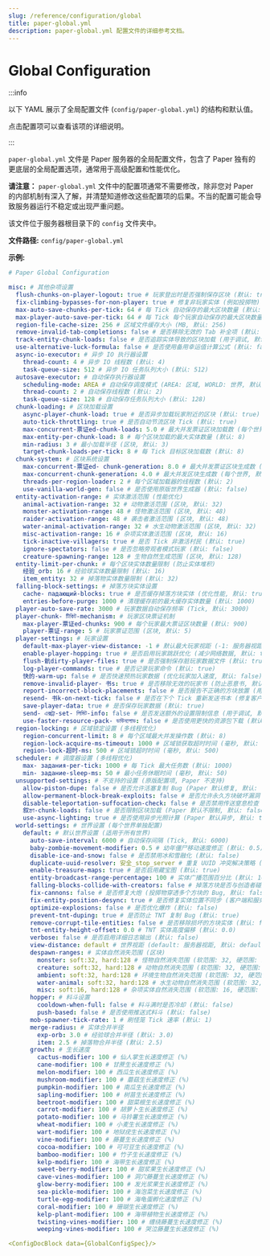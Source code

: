 ```yaml
---
slug: /reference/configuration/global
title: paper-global.yml
description: paper-global.yml 配置文件的详细参考文档。
---
```


# Global Configuration


:::info

以下 YAML 展示了全局配置文件 (`config/paper-global.yml`) 的结构和默认值。

点击配置项可以查看该项的详细说明。

:::

`paper-global.yml` 文件是 Paper 服务器的全局配置文件，包含了 Paper 独有的更底层的全局配置选项，通常用于高级配置和性能优化。

**请注意：**  `paper-global.yml` 文件中的配置项通常不需要修改，除非您对 Paper 的内部机制有深入了解，并清楚知道修改这些配置项的后果。不当的配置可能会导致服务器运行不稳定或出现严重问题。

该文件位于服务器根目录下的 `config` 文件夹中。

**文件路径:** `config/paper-global.yml`

**示例:**

```yaml
# Paper Global Configuration

misc: # 其他杂项设置
  flush-chunks-on-player-logout: true # 玩家登出时是否强制保存区块 (默认: true)
  fix-climbing-bypasses-for-non-player: true # 修复非玩家实体 (例如投掷物) 绕过攀爬检测的 Bug (默认: true)
  max-auto-save-chunks-per-tick: 64 # 每 Tick 自动保存的最大区块数量 (默认: 64)
  max-player-auto-save-per-tick: 64 # 每 Tick 每个玩家自动保存的最大区块数量 (默认: 64)
  region-file-cache-size: 256 # 区域文件缓存大小 (MB, 默认: 256)
  remove-invalid-tab-completions: false # 是否移除无效的 Tab 补全项 (默认: false)
  track-entity-chunk-loads: false # 是否追踪实体导致的区块加载 (用于调试, 默认: false)
  use-alternative-luck-formula: false # 是否使用备用幸运值计算公式 (默认: false)
  async-io-executor: # 异步 IO 执行器设置
    thread-count: 4 # 异步 IO 线程数 (默认: 4)
    task-queue-size: 512 # 异步 IO 任务队列大小 (默认: 512)
  autosave-executor: # 自动保存执行器设置
    scheduling-mode: AREA # 自动保存调度模式 (AREA: 区域, WORLD: 世界, 默认: AREA)
    thread-count: 2 # 自动保存线程数 (默认: 2)
    task-queue-size: 128 # 自动保存任务队列大小 (默认: 128)
  chunk-loading: # 区块加载设置
    async-player-chunk-load: true # 是否异步加载玩家附近的区块 (默认: true)
    auto-tick-throttling: true # 是否自动节流区块 Tick (默认: true)
    max-concurrent-票证ed-chunk-loads: 5.0 # 最大并发票证区块加载数 (每个世界, 默认: 5.0)
    max-entity-per-chunk-load: 8 # 每个区块加载的最大实体数量 (默认: 8)
    min-radius: 3 # 最小加载半径 (区块, 默认: 3)
    target-chunk-loads-per-tick: 8 # 每 Tick 目标区块加载数 (默认: 8)
  chunk-system: # 区块系统设置
    max-concurrent-票证ed- chunk-generation: 8.0 # 最大并发票证区块生成数 (每个世界, 默认: 8.0)
    max-concurrent-chunk-generation: 4.0 # 最大并发区块生成数 (每个世界, 默认: 4.0)
    threads-per-region-loader: 2 # 每个区域加载器的线程数 (默认: 2)
    use-vanilla-world-gen: false # 是否使用原版世界生成器 (默认: false)
  entity-activation-range: # 实体激活范围 (性能优化)
    animal-activation-range: 32 # 动物激活范围 (区块, 默认: 32)
    monster-activation-range: 48 # 怪物激活范围 (区块, 默认: 48)
    raider-activation-range: 48 # 袭击者激活范围 (区块, 默认: 48)
    water-animal-activation-range: 32 # 水生动物激活范围 (区块, 默认: 32)
    misc-activation-range: 16 # 杂项实体激活范围 (区块, 默认: 16)
    tick-inactive-villagers: true # 是否 Tick 非激活村民 (默认: true)
    ignore-spectators: false # 是否忽略旁观者模式玩家 (默认: false)
    creature-spawning-range: 128 # 生物自然生成范围 (区块, 默认: 128)
  entity-limit-per-chunk: # 每个区块实体数量限制 (防止实体堆积)
    经验_orb: 16 # 经验球实体数量限制 (默认: 16)
    item_entity: 32 # 掉落物实体数量限制 (默认: 32)
  falling-block-settings: # 掉落方块实体设置
    cache- падающий-blocks: true # 是否缓存掉落方块实体 (优化性能, 默认: true)
    entries-before-purge: 1000 # 清理缓存前的最大缓存实体数量 (默认: 1000)
  player-auto-save-rate: 3000 # 玩家数据自动保存频率 (Tick, 默认: 3000)
  player-chunk- টিকিট-mechanism: # 玩家区块票证机制
    max-player-票证ed-chunks: 900 # 每个玩家最大票证区块数量 (默认: 900)
    player-票证-range: 5 # 玩家票证范围 (区块, 默认: 5)
  player-settings: # 玩家设置
    default-max-player-view-distance: -1 # 默认最大玩家视距 (-1: 服务器视距, 默认: -1)
    enable-player-hopping: true # 是否启用玩家跳跃优化 (减少网络数据, 默认: true)
    flush-骯dirty-player-files: true # 是否强制保存脏玩家数据文件 (默认: true)
    log-player-commands: true # 是否记录玩家命令 (默认: true)
    快的-warm-up: false # 是否快速预热玩家数据 (优化玩家加入速度, 默认: false)
    remove-invalid-player- 书s: true # 是否移除无效的玩家书 (防止恶意书, 默认: true)
    report-incorrect-block-placements: false # 是否报告不正确的方块放置 (用于调试, 默认: false)
    resend- 书k-on-next-tick: false # 是否在下个 Tick 重新发送书本 (修复客户端 Bug, 默认: false)
    save-player-data: true # 是否保存玩家数据 (默认: true)
    send- এক্সট্রা-set- লিমিট-info: false # 是否发送额外的设置限制信息 (用于调试, 默认: false)
    use-faster-resource-pack- ডাউনলোড: false # 是否使用更快的资源包下载 (默认: false)
  region-locking: # 区域锁定设置 (多线程优化)
    region-concurrent-limit: 8 # 每个区域最大并发操作数 (默认: 8)
    region-lock-acquire-ms-timeout: 1000 # 区域锁获取超时时间 (毫秒, 默认: 1000)
    region-lock-超时-ms: 500 # 区域锁超时时间 (毫秒, 默认: 500)
  scheduler: # 调度器设置 (多线程优化)
    max- задания-per-tick: 1000 # 每 Tick 最大任务数 (默认: 1000)
    min- задание-sleep-ms: 50 # 最小任务休眠时间 (毫秒, 默认: 50)
  unsupported-settings: # 不支持的设置 (原版配置项, Paper 不支持)
    allow-piston-dupe: false # 是否允许活塞复制 Bug (Paper 默认修复, 默认: false)
    allow-permanent-block-break-exploits: false # 是否允许永久方块破坏漏洞 (Paper 默认修复, 默认: false)
    disable-teleportation-suffocation-check: false # 是否禁用传送窒息检查 (Paper 默认启用, 默认: false)
    叙ন্ত্রণ-chunk-loads: false # 是否限制区块加载 (Paper 默认不限制, 默认: false)
    use-async-lighting: true # 是否使用异步光照计算 (Paper 默认异步, 默认: true)
  world-settings: # 世界设置 (每个世界单独配置)
    default: # 默认世界设置 (适用于所有世界)
      auto-save-interval: 6000 # 自动保存间隔 (Tick, 默认: 6000)
      baby-zombie-movement-modifier: 0.5 # 幼年僵尸移动速度修正 (默认: 0.5)
      disable-ice-and-snow: false # 是否禁用冰和雪融化 (默认: false)
      duplicate-uuid-resolver: 安全_stop_server # 重复 UUID 冲突解决策略 (safe_stop_server: 安全停止服务器, warn_server_log: 警告服务器日志, 默认: safe_stop_server)
      enable-treasure-maps: true # 是否启用藏宝图 (默认: true)
      entity-broadcast-range-percentage: 100 # 实体广播范围百分比 (默认: 100)
      falling-blocks-collide-with-creators: false # 掉落方块是否与创造者碰撞 (默认: false)
      fix-cannons: false # 是否修复大炮 (投掷物穿透多个方块的 Bug, 默认: false)
      fix-entity-position-desync: true # 是否修复实体位置不同步 (客户端和服务端实体位置不一致, 默认: true)
      optimize-explosions: false # 是否优化爆炸 (默认: false)
      prevent-tnt-duping: true # 是否防止 TNT 复制 Bug (默认: true)
      remove-corrupt-tile-entities: false # 是否移除损坏的方块实体 (默认: false)
      tnt-entity-height-offset: 0.0 # TNT 实体高度偏移 (默认: 0.0)
      verbose: false # 是否启用详细日志输出 (默认: false)
      view-distance: default # 世界视距 (default: 服务器视距, 默认: default)
      despawn-ranges: # 实体自然消失范围 (区块)
        monster: soft:32, hard:128 # 怪物自然消失范围 (软范围: 32, 硬范围: 128, 默认: soft:32, hard:128)
        creature: soft:32, hard:128 # 动物自然消失范围 (软范围: 32, 硬范围: 128, 默认: soft:32, hard:128)
        ambient: soft:32, hard:128 # 环境生物自然消失范围 (软范围: 32, 硬范围: 128, 默认: soft:32, hard:128)
        water-animal: soft:32, hard:128 # 水生动物自然消失范围 (软范围: 32, 硬范围: 128, 默认: soft:32, hard:128)
        misc: soft:16, hard:128 # 杂项实体自然消失范围 (软范围: 16, 硬范围: 128, 默认: soft:16, hard:128)
      hopper: # 料斗设置
        cooldown-when-full: false # 料斗满时是否冷却 (默认: false)
        push-based: false # 是否使用推送式料斗 (默认: false)
      mob-spawner-tick-rate: 1 # 刷怪笼 Tick 速率 (默认: 1)
      merge-radius: # 实体合并半径
        exp-orb: 3.0 # 经验球合并半径 (默认: 3.0)
        item: 2.5 # 掉落物合并半径 (默认: 2.5)
      growth: # 生长速度
        cactus-modifier: 100 # 仙人掌生长速度修正 (%)
        cane-modifier: 100 # 甘蔗生长速度修正 (%)
        melon-modifier: 100 # 西瓜生长速度修正 (%)
        mushroom-modifier: 100 # 蘑菇生长速度修正 (%)
        pumpkin-modifier: 100 # 南瓜生长速度修正 (%)
        sapling-modifier: 100 # 树苗生长速度修正 (%)
        beetroot-modifier: 100 # 甜菜根生长速度修正 (%)
        carrot-modifier: 100 # 胡萝卜生长速度修正 (%)
        potato-modifier: 100 # 马铃薯生长速度修正 (%)
        wheat-modifier: 100 # 小麦生长速度修正 (%)
        wart-modifier: 100 # 地狱疣生长速度修正 (%)
        vine-modifier: 100 # 藤蔓生长速度修正 (%)
        cocoa-modifier: 100 # 可可豆生长速度修正 (%)
        bamboo-modifier: 100 # 竹子生长速度修正 (%)
        kelp-modifier: 100 # 海带生长速度修正 (%)
        sweet-berry-modifier: 100 # 甜浆果生长速度修正 (%)
        cave-vines-modifier: 100 # 洞穴藤蔓生长速度修正 (%)
        glow-berry-modifier: 100 # 发光浆果生长速度修正 (%)
        sea-pickle-modifier: 100 # 海泡菜生长速度修正 (%)
        turtle-egg-modifier: 100 # 海龟蛋孵化速度修正 (%)
        coral-modifier: 100 # 珊瑚生长速度修正 (%)
        kelp-plant-modifier: 100 # 海带植物生长速度修正 (%)
        twisting-vines-modifier: 100 # 缠绕藤蔓生长速度修正 (%)
        weeping-vines-modifier: 100 # 哭泣藤蔓生长速度修正 (%)

<ConfigDocBlock data={GlobalConfigSpec}/>
